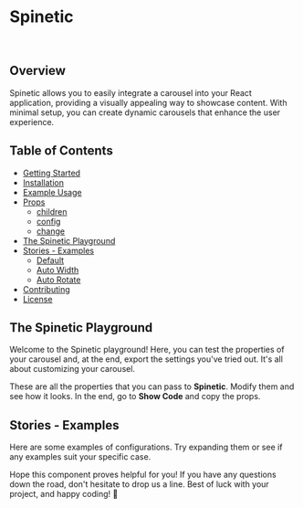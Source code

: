 
<Meta isTemplate />

# Spinetic

<br />

## Overview

Spinetic allows you to easily integrate a carousel into your React application, providing a visually appealing way to showcase content. With minimal setup, you can create dynamic carousels that enhance the user experience.

## Table of Contents

- [Getting Started](?path=/docs/getting-started--documentation#spinetic---documentation)
- [Installation](?path=/docs/getting-started--documentation#installation)
- [Example Usage](?path=/docs/getting-started--documentation#example-usage)
- [Props](?path=/docs/getting-started--documentation#props)
  - [children](?path=/docs/getting-started--documentation#children-reactnode-or-reactnode)
  - [config](?path=/docs/getting-started--documentation#config-typesconfigoptional)
  - [change](?path=/docs/getting-started--documentation#change-function)
- [The Spinetic Playground](#the-spinetic-playground)
- [Stories - Examples](#stories)
  - [Default](#default)
  - [Auto Width](#auto-width)
  - [Auto Rotate](#auto-rotate)
- [Contributing](#contributing)
- [License](#license)

## The Spinetic Playground

Welcome to the Spinetic playground! Here, you can test the properties of your carousel and, at the end, export the settings you've tried out. It's all about customizing your carousel.

<Primary />

These are all the properties that you can pass to <strong>Spinetic</strong>. Modify them and see how it looks. In the end, go to <strong>Show Code</strong> and copy the props.

<Controls />

## Stories - Examples

Here are some examples of configurations. Try expanding them or see if any examples suit your specific case.

<Stories title="" />

Hope this component proves helpful for you! If you have any questions down the road, don't hesitate to drop us a line. Best of luck with your project, and happy coding! 🌟

<GoToTheTop />
